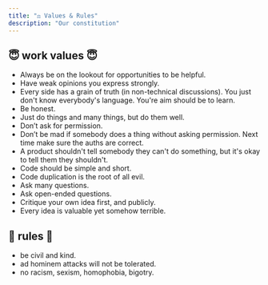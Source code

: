 ```yaml
---
title: "⚖️ Values & Rules"
description: "Our constitution"
---
```


## 😇 work values 😇

* Always be on the lookout for opportunities to be helpful.
* Have weak opinions you express strongly.
* Every side has a grain of truth (in non-technical discussions).  You just don't know everybody's language.  You're aim should be to learn.
* Be honest.
* Just do things and many things, but do them well.
* Don’t ask for permission.
* Don’t be mad if somebody does a thing  without asking permission.  Next time make sure the auths are correct.
* A product shouldn't tell somebody they can't do something, but it's okay to tell them they shouldn't.
* Code should be simple and short.
* Code duplication is the root of all evil.
* Ask many questions.
* Ask open-ended questions.
* Critique your own idea first, and publicly.
* Every idea is valuable yet somehow terrible.

## 🚨 rules 🚨

* be civil and kind.
* ad hominem attacks will not be tolerated.
* no racism, sexism, homophobia, bigotry.
